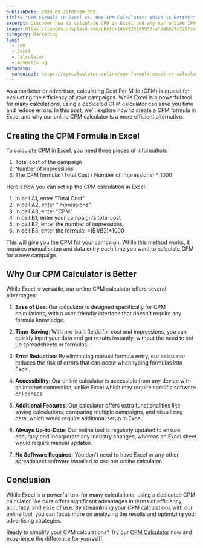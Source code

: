 ```yaml
---
publishDate: 2024-09-22T00:00:00Z
title: "CPM Formula in Excel vs. Our CPM Calculator: Which is Better?"
excerpt: Discover how to calculate CPM in Excel and why our online CPM calculator is a more efficient alternative for marketers and advertisers.
image: https://images.unsplash.com/photo-1460925895917-afdab827c52f?ixlib=rb-4.0.3&ixid=M3wxMjA3fDB8MHxwaG90by1wYWdlfHx8fGVufDB8fHx8fA%3D%3D&auto=format&fit=crop&w=2015&q=80
category: Marketing
tags:
  - CPM
  - Excel
  - Calculator
  - Advertising
metadata:
  canonical: https://cpmcalculator.online/cpm-formula-excel-vs-calculator
---
```


As a marketer or advertiser, calculating Cost Per Mille (CPM) is crucial for evaluating the efficiency of your campaigns. While Excel is a powerful tool for many calculations, using a dedicated CPM calculator can save you time and reduce errors. In this post, we'll explore how to create a CPM formula in Excel and why our online CPM calculator is a more efficient alternative.

## Creating the CPM Formula in Excel

To calculate CPM in Excel, you need three pieces of information:

1. Total cost of the campaign
2. Number of impressions
3. The CPM formula: (Total Cost / Number of Impressions) * 1000

Here's how you can set up the CPM calculation in Excel:

1. In cell A1, enter "Total Cost"
2. In cell A2, enter "Impressions"
3. In cell A3, enter "CPM"
4. In cell B1, enter your campaign's total cost
5. In cell B2, enter the number of impressions
6. In cell B3, enter the formula: =(B1/B2)*1000

This will give you the CPM for your campaign. While this method works, it requires manual setup and data entry each time you want to calculate CPM for a new campaign.

## Why Our CPM Calculator is Better

While Excel is versatile, our online CPM calculator offers several advantages:

1. **Ease of Use**: Our calculator is designed specifically for CPM calculations, with a user-friendly interface that doesn't require any formula knowledge.

2. **Time-Saving**: With pre-built fields for cost and impressions, you can quickly input your data and get results instantly, without the need to set up spreadsheets or formulas.

3. **Error Reduction**: By eliminating manual formula entry, our calculator reduces the risk of errors that can occur when typing formulas into Excel.

4. **Accessibility**: Our online calculator is accessible from any device with an internet connection, unlike Excel which may require specific software or licenses.

5. **Additional Features**: Our calculator offers extra functionalities like saving calculations, comparing multiple campaigns, and visualizing data, which would require additional setup in Excel.

6. **Always Up-to-Date**: Our online tool is regularly updated to ensure accuracy and incorporate any industry changes, whereas an Excel sheet would require manual updates.

7. **No Software Required**: You don't need to have Excel or any other spreadsheet software installed to use our online calculator.

## Conclusion

While Excel is a powerful tool for many calculations, using a dedicated CPM calculator like ours offers significant advantages in terms of efficiency, accuracy, and ease of use. By streamlining your CPM calculations with our online tool, you can focus more on analyzing the results and optimizing your advertising strategies.

Ready to simplify your CPM calculations? Try our [CPM Calculator](https://cpmcalculator.online) now and experience the difference for yourself!